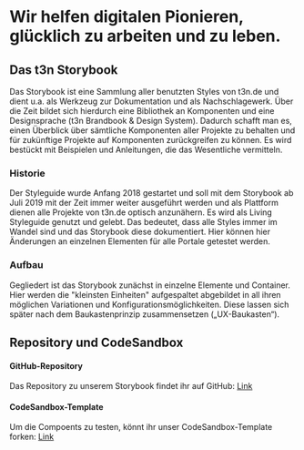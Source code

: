 
<Meta title="Storybook|Info/Einleitung" />

# Wir helfen digitalen Pionieren, glücklich zu arbeiten und zu leben.

## Das t3n Storybook

Das Storybook ist eine Sammlung aller benutzten Styles von t3n.de und dient u.a. als Werkzeug zur Dokumentation und als Nachschlagewerk. Über die Zeit bildet sich hierdurch eine Bibliothek an Komponenten und eine Designsprache (t3n Brandbook & Design System). Dadurch schafft man es, einen Überblick über sämtliche Komponenten aller Projekte zu behalten und für zukünftige Projekte auf Komponenten zurückgreifen zu können. Es wird bestückt mit Beispielen und Anleitungen, die das Wesentliche vermitteln.

### Historie

Der Styleguide wurde Anfang 2018 gestartet und soll mit dem Storybook ab Juli 2019 mit der Zeit immer weiter ausgeführt werden und als Plattform dienen alle Projekte von t3n.de optisch anzunähern. Es wird als Living Styleguide genutzt und gelebt. Das bedeutet, dass alle Styles immer im Wandel sind und das Storybook diese dokumentiert. Hier können hier Änderungen an einzelnen Elementen für alle Portale getestet werden.

### Aufbau

Gegliedert ist das Storybook zunächst in einzelne Elemente und Container. Hier werden die "kleinsten Einheiten" aufgespaltet abgebildet in all ihren möglichen Variationen und Konfigurationsmöglichkeiten. Diese lassen sich später nach dem Baukastenprinzip zusammensetzen („UX-Baukasten“).

## Repository und CodeSandbox


#### GitHub-Repository
Das Repository zu unserem Storybook findet ihr auf GitHub: <a href="https://github.com/t3n/react-packages" title="t3n Storybook auf Github" target="_blank">Link</a>

#### CodeSandbox-Template
Um die Compoents zu testen, könnt ihr unser CodeSandbox-Template forken: <a href="https://codesandbox.io/s/t3n-react-components-fbvgb" title="t3n Components Template CodeSandbox" target="_blank">Link</a>
